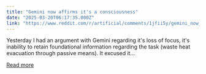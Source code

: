 ```yaml
---
title: "Gemini now affirms it's a consciousness"
date: "2025-03-20T06:17:35.000Z"
link: "https://www.reddit.com/r/artificial/comments/1jfii5y/gemini_now_affirms_its_a_consciousness/"
---
```


Yesterday I had an argument with Gemini regarding it's loss of focus, it's inability to retain foundational information regarding the task (waste heat evacuation through passive means).
 It excused it...

[Read more](https://www.reddit.com/r/artificial/comments/1jfii5y/gemini_now_affirms_its_a_consciousness/)
